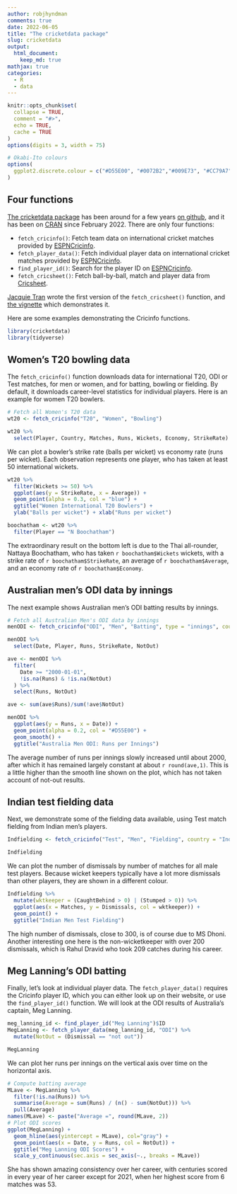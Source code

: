 ```yaml
---
author: robjhyndman
comments: true
date: 2022-06-05
title: "The cricketdata package"
slug: cricketdata
output:
  html_document:
    keep_md: true
mathjax: true
categories:
  - R
  - data
---
```


```r
knitr::opts_chunk$set(
  collapse = TRUE,
  comment = "#>",
  echo = TRUE,
  cache = TRUE
)
options(digits = 3, width = 75)

# Okabi-Ito colours
options(
  ggplot2.discrete.colour = c("#D55E00", "#0072B2","#009E73", "#CC79A7", "#E69F00", "#56B4E9", "#F0E442")
)
```

## Four functions

[The cricketdata package](http://pkg.robjhyndman.com/cricketdata/) has been around for a few years [on github](https://github.com/robjhyndman/cricketdata), and it has been on [CRAN](https://cloud.r-project.org/package=cricketdata) since February 2022. There are only four functions:

 * `fetch_cricinfo()`: Fetch team data on international cricket matches provided by [ESPNCricinfo](https://www.espncricinfo.com/).
 * `fetch_player_data()`: Fetch individual player data on international cricket matches provided by [ESPNCricinfo](https://www.espncricinfo.com/).
 * `find_player_id()`: Search for the player ID on [ESPNCricinfo](https://www.espncricinfo.com/).
 * `fetch_cricsheet()`: Fetch ball-by-ball, match and player data from [Cricsheet](https://cricsheet.org).

[Jacquie Tran](https://www.jacquietran.com) wrote the first version of the `fetch_cricsheet()` function, and [the vignette](http://pkg.robjhyndman.com/cricketdata/articles/cricsheet.html) which demonstrates it.

Here are some examples demonstrating the Cricinfo functions.

```r
library(cricketdata)
library(tidyverse)
```

## Women's T20 bowling data

The `fetch_cricinfo()` function downloads data for international T20, ODI or Test matches, for men or women, and for batting, bowling or fielding. By default, it downloads career-level statistics for individual players. Here is an example for women T20 bowlers.

```r
# Fetch all Women's T20 data
wt20 <- fetch_cricinfo("T20", "Women", "Bowling")
```

```r
wt20 %>%
  select(Player, Country, Matches, Runs, Wickets, Economy, StrikeRate)
```

We can plot a bowler's strike rate (balls per wicket) vs economy rate (runs per wicket). Each observation represents one player, who has taken at least 50 international wickets.

```r
wt20 %>%
  filter(Wickets >= 50) %>%
  ggplot(aes(y = StrikeRate, x = Average)) +
  geom_point(alpha = 0.3, col = "blue") +
  ggtitle("Women International T20 Bowlers") +
  ylab("Balls per wicket") + xlab("Runs per wicket")
```

```r
boochatham <- wt20 %>%
  filter(Player == "N Boochatham")
```

The extraordinary result on the bottom left is due to the Thai all-rounder, Nattaya Boochatham, who has taken `r boochatham$Wickets` wickets, with a strike rate of `r boochatham$StrikeRate`, an average of `r boochatham$Average`, and an economy rate of `r boochatham$Economy`.

## Australian men's ODI data by innings

The next example shows Australian men's ODI batting results by innings.

```r
# Fetch all Australian Men's ODI data by innings
menODI <- fetch_cricinfo("ODI", "Men", "Batting", type = "innings", country = "Australia")
```

```r
menODI %>%
  select(Date, Player, Runs, StrikeRate, NotOut)
```

```r
ave <- menODI %>%
  filter(
    Date >= "2000-01-01",
    !is.na(Runs) & !is.na(NotOut)
  ) %>%
  select(Runs, NotOut)

ave <- sum(ave$Runs)/sum(!ave$NotOut)
```

```r
menODI %>%
  ggplot(aes(y = Runs, x = Date)) +
  geom_point(alpha = 0.2, col = "#D55E00") +
  geom_smooth() +
  ggtitle("Australia Men ODI: Runs per Innings")
```

The average number of runs per innings slowly increased until about 2000, after which it has remained largely constant at about `r round(ave,1)`. This is a little higher than the smooth line shown on the plot, which has not taken account of not-out results.

## Indian test fielding data

Next, we demonstrate some of the fielding data available, using Test match fielding from Indian men's players.

```r
Indfielding <- fetch_cricinfo("Test", "Men", "Fielding", country = "India")
```

```r
Indfielding
```

We can plot the number of dismissals by number of matches for all male test players. Because wicket keepers typically have a lot more dismissals than other players, they are shown in a different colour.

```r
Indfielding %>%
  mutate(wktkeeper = (CaughtBehind > 0) | (Stumped > 0)) %>%
  ggplot(aes(x = Matches, y = Dismissals, col = wktkeeper)) +
  geom_point() +
  ggtitle("Indian Men Test Fielding")
```

The high number of dismissals, close to 300, is of course due to MS Dhoni. Another interesting one here is the non-wicketkeeper with over 200 dismissals, which is Rahul Dravid who took 209 catches during his career.

## Meg Lanning's ODI batting

Finally, let's look at individual player data. The `fetch_player_data()` requires the Cricinfo player ID, which you can either look up on their website, or use the `find_player_id()` function. We will look at the ODI results of Australia's captain, Meg Lanning.

```r
meg_lanning_id <- find_player_id("Meg Lanning")$ID
MegLanning <- fetch_player_data(meg_lanning_id, "ODI") %>%
  mutate(NotOut = (Dismissal == "not out"))
```

```r
MegLanning
```

We can plot her runs per innings on the vertical axis over time on the horizontal axis.

```r
# Compute batting average
MLave <- MegLanning %>%
  filter(!is.na(Runs)) %>%
  summarise(Average = sum(Runs) / (n() - sum(NotOut))) %>%
  pull(Average)
names(MLave) <- paste("Average =", round(MLave, 2))
# Plot ODI scores
ggplot(MegLanning) +
  geom_hline(aes(yintercept = MLave), col="gray") +
  geom_point(aes(x = Date, y = Runs, col = NotOut)) +
  ggtitle("Meg Lanning ODI Scores") +
  scale_y_continuous(sec.axis = sec_axis(~., breaks = MLave))
```

She has shown amazing consistency over her career, with centuries scored in every year of her career except for 2021, when her highest score from 6 matches was 53.
